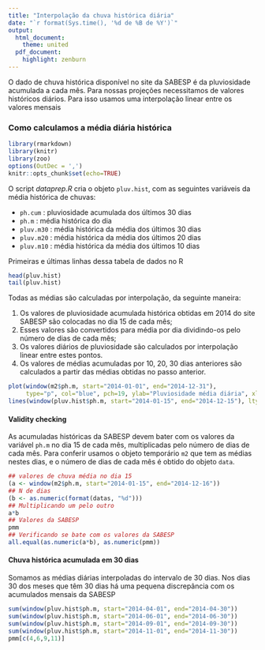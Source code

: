 ```yaml
---
title: "Interpolação da chuva histórica diária"
date: "`r format(Sys.time(), '%d de %B de %Y')`"
output:
  html_document:
    theme: united
  pdf_document:
    highlight: zenburn
---
```


O dado de chuva histórica disponível no site da SABESP é da pluviosidade
acumulada a cada mês. Para nossas projeções necessitamos de valores históricos diários.
Para isso usamos uma interpolação linear entre os valores mensais


### Como calculamos a média diária histórica

```r
library(rmarkdown)
library(knitr)
library(zoo)
options(OutDec = ',')
knitr::opts_chunk$set(echo=TRUE)
```

O script *dataprep.R* cria o objeto `pluv.hist`, com as seguintes variáveis da média histórica de chuvas:

* `ph.cum` : pluviosidade acumulada dos últimos 30 dias
* `ph.m` : média histórica do dia
* `pluv.m30` : média histórica da média dos últimos 30 dias
* `pluv.m20` : média histórica da média dos últimos 20 dias
* `pluv.m10` : média histórica da média dos últimos 10 dias

Primeiras e últimas linhas dessa tabela de dados no R

```r
head(pluv.hist)
tail(pluv.hist)
```

Todas as médias são calculadas por interpolação, da seguinte maneira:

1. Os valores de pluviosidade acumulada histórica obtidas em 2014 do site SABESP são colocadas no dia 15 de cada mês;
2. Esses valores são convertidos para média por dia dividindo-os pelo número de dias de cada mês;
3. Os valores diários de pluviosidade são calculados por interpolação linear entre estes pontos.
4. Os valores de médias acumuladas por 10, 20, 30 dias anteriores são calculados a partir das médias obtidas no passo anterior.

```r
plot(window(m2$ph.m, start="2014-01-01", end="2014-12-31"),
     type="p", col="blue", pch=19, ylab="Pluviosidade média diária", xlab="", ylim=c(0, max(m2$ph.m)))
lines(window(pluv.hist$ph.m, start="2014-01-15", end="2014-12-15"), lty=2)
```

#### Validity checking

As acumuladas históricas da SABESP devem bater com os valores da variável `ph.m`
no dia 15 de cada mês, multiplicadas pelo número de dias de cada mês.
Para conferir usamos o objeto temporário `m2` que tem as médias nestes dias, e o número de dias
de cada mês é obtido do objeto `data`.

```r
## valores de chuva média no dia 15
(a <- window(m2$ph.m, start="2014-01-15", end="2014-12-16"))
## N de dias
(b <- as.numeric(format(datas, "%d")))
## Multiplicando um pelo outro
a*b
## Valores da SABESP
pmm
## Verificando se bate com os valores da SABESP
all.equal(as.numeric(a*b), as.numeric(pmm))
```

#### Chuva histórica acumulada em 30 dias

Somamos as médias diárias interpoladas do intervalo de 30 dias.
Nos dias 30 dos meses que têm 30 dias há uma pequena discrepância
com os acumulados mensais da SABESP

```r
sum(window(pluv.hist$ph.m, start="2014-04-01", end="2014-04-30"))
sum(window(pluv.hist$ph.m, start="2014-06-01", end="2014-06-30"))
sum(window(pluv.hist$ph.m, start="2014-09-01", end="2014-09-30"))
sum(window(pluv.hist$ph.m, start="2014-11-01", end="2014-11-30"))
pmm[c(4,6,9,11)]
```

